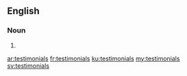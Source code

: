 ==English==

===Noun===
{{head|en|plural}}

# {{plural of|testimonial|lang=en|nocat=1}}

[[ar:testimonials]]
[[fr:testimonials]]
[[ku:testimonials]]
[[my:testimonials]]
[[sv:testimonials]]
